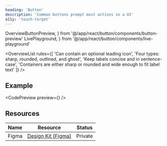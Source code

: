 ```yaml
---
heading: 'Button'
description: 'Common buttons prompt most actions in a UI'
a11y: 'touch-target'
---
```


  OverviewButtonPreview,
} from '@/app/react/button/components/button-preview'
  LivePlayground,
} from '@/app/react/button/components/live-playground'

<OverviewList rules={[
  'Can contain an optional leading icon',
  'Four types: sharp, rounded, outlined, and ghost',
  'Keep labels concise and in sentence-case',
  'Containers are either sharp or rounded and wide enough to fit label text'
]} />

## Example

<CodePreview preview={<OverviewButtonPreview />} />
<LivePlayground />

## Resources

| Name     | Resource | Status                                               |
| -------- | -------- | ---------------------------------------------------- |
| Figma    | [Design Kit (Figma)](https://www.figma.com/design/ducwqOCxoxcWc3ReV3FYd8/Digital-University-Component-Library?m=auto&node-id=0-1)      |                         Private                      |